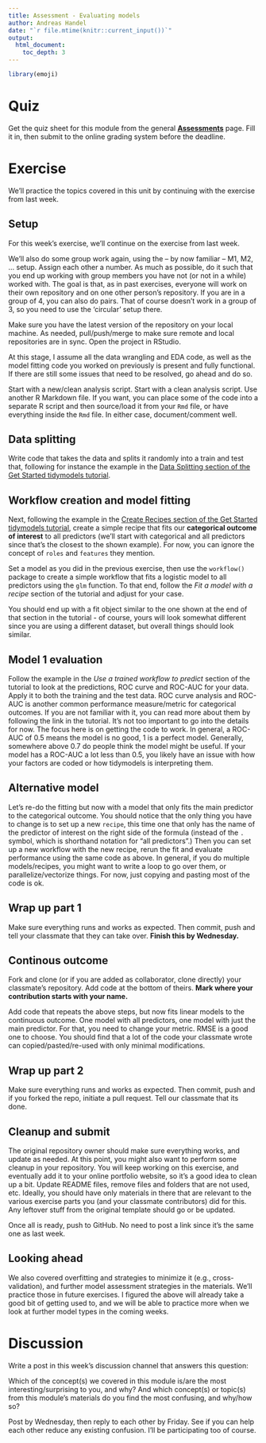 ```yaml
---
title: Assessment - Evaluating models
author: Andreas Handel
date: "`r file.mtime(knitr::current_input())`"
output: 
  html_document:
    toc_depth: 3
---
```



```r
library(emoji)
```



# Quiz

Get the quiz sheet for this module from the general [__Assessments__](./Course_Assessments.html) page. Fill it in, then submit to the online grading system before the deadline. 


# Exercise

We'll practice the topics covered in this unit by continuing with the exercise from last week.


## Setup

For this week's exercise, we'll continue on the exercise from last week. 

We'll also do some group work again, using the -- by now familiar -- M1, M2, ... setup. Assign each other a number. As much as possible, do it such that you end up working with group members you have not (or not in a while) worked with. The goal is that, as in past exercises, everyone will work on their own repository and on one other person's repository. If you are in a group of 4, you can also do pairs. That of course doesn't work in a group of 3, so you need to use the 'circular' setup there.

Make sure you have the latest version of the repository on your local machine. As needed, pull/push/merge to make sure remote and local repositories are in sync. Open the project in RStudio. 

At this stage, I assume all the data wrangling and EDA code, as well as the model fitting code you worked on previously is present and fully functional. If there are still some issues that need to be resolved, go ahead and do so.


Start with a new/clean analysis script. Start with a clean analysis script. Use another R Markdown file. If you want, you can place some of the code into a separate R script and then source/load it from your `Rmd` file, or have everything inside the `Rmd` file. In either case, document/comment well.


## Data splitting

Write code that takes the data and splits it randomly into a train and test that, following for instance the example in the [Data Splitting section of the Get Started tidymodels tutorial](https://www.tidymodels.org/start/recipes/). 

## Workflow creation and model fitting

Next, following the example in the [Create Recipes section of the Get Started tidymodels tutorial](https://www.tidymodels.org/start/recipes/), create a simple recipe that fits our **categorical outcome of interest**  to all predictors (we'll start with categorical and all predictors since that's the closest to the shown example). For now, you can ignore the concept of `roles` and `features` they mention. 

Set a model as you did in the previous exercise, then use the `workflow()` package to create a simple workflow that fits a logistic model to all predictors using the `glm` function. To that end, follow the _Fit a model with a recipe_ section of the tutorial and adjust for your case. 

You should end up with a fit object similar to the one shown at the end of that section in the tutorial - of course, yours will look somewhat different since you are using a different dataset, but overall things should look similar.


## Model 1 evaluation

Follow the example in the _Use a trained workflow to predict_ section of the tutorial to look at the predictions, ROC curve and ROC-AUC for your data. Apply it to both the training and the test data. ROC curve analysis and ROC-AUC is another common performance measure/metric for categorical outcomes. If you are not familiar with it, you can read more about them by following the link in the tutorial. It's not too important to go into the details for now. The focus here is on getting the code to work. In general, a ROC-AUC of 0.5 means the model is no good, 1 is a perfect model. Generally, somewhere above 0.7 do people think the model might be useful. If your model has a ROC-AUC a lot less than 0.5, you likely have an issue with how your factors are coded or how tidymodels is interpreting them.


## Alternative model

Let's re-do the fitting but now with a model that only fits the main predictor to the categorical outcome. You should notice that the only thing you have to change is to set up a new `recipe`, this time one that only has the name of the predictor of interest on the right side of the formula (instead of the `.` symbol, which is shorthand notation for "all predictors".)  Then you can set up a new workflow with the new recipe, rerun the fit and evaluate performance using the same code as above. In general, if you do multiple models/recipes, you might want to write a loop to go over them, or parallelize/vectorize things. For now, just copying and pasting most of the code is ok.


## Wrap up part 1

Make sure everything runs and works as expected. Then commit, push and tell your classmate that they can take over. 
**Finish this by Wednesday.**


## Continous outcome

Fork and clone (or if you are added as collaborator, clone directly) your classmate's repository. Add code at the bottom of theirs. **Mark where your contribution starts with your name.**

Add code that repeats the above steps, but now fits linear models to the continuous outcome. One model with all predictors, one model with just the main predictor. For that, you need to change your metric. RMSE is a good one to choose. You should find that a lot of the code your classmate wrote can copied/pasted/re-used with only minimal modifications. 


## Wrap up part 2

Make sure everything runs and works as expected. Then commit, push and if you forked the repo, initiate a pull request. Tell our classmate that its done.


## Cleanup and submit

The original repository owner should make sure everything works, and update as needed. At this point, you might also want to perform some cleanup in your repository. You will keep working on this exercise, and eventually add it to your online portfolio website, so it's a good idea to clean up a bit. Update README files, remove files and folders that are not used, etc. Ideally, you should have only materials in there that are relevant to the various exercise parts you (and your classmate contributors) did for this. Any leftover stuff from the original template should go or be updated.

Once all is ready, push to GitHub. No need to post a link since it's the same one as last week.


## Looking ahead

We also covered overfitting and strategies to minimize it (e.g., cross-validation), and further model assessment strategies in the materials. We'll practice those in future exercises. I figured the above will already take a good bit of getting used to, and we will be able to practice more when we look at further model types in the coming weeks.



# Discussion

Write a post in this week's discussion channel that answers this question:

Which of the concept(s) we covered in this module is/are the most interesting/surprising to you, and why? And which concept(s) or topic(s) from this module's materials do you find the most confusing, and why/how so? 

Post by Wednesday, then reply to each other by Friday. See if you can help each other reduce any existing confusion. I'll be participating too of course.

